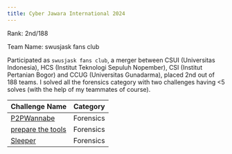 ```yaml
---
title: Cyber Jawara International 2024
---
```


<Callout>
Rank: 2nd/188

Team Name: swusjask fans club
</Callout>

Participated as `swusjask fans club`, a merger between CSUI (Universitas Indonesia), HCS (Institut Teknologi Sepuluh Nopember), CSI (Institut Pertanian Bogor) and CCUG (Universitas Gunadarma), placed 2nd out of 188 teams. I solved all the forensics category with two challenges having \<5 solves (with the help of my teammates of course).

| Challenge Name                            | Category  |
| ----------------------------------------- | --------- |
| [P2PWannabe](p2pwannabe.md)               | Forensics |
| [prepare the tools](prepare-the-tools.md) | Forensics |
| [Sleeper](sleeper.md)                     | Forensics |
